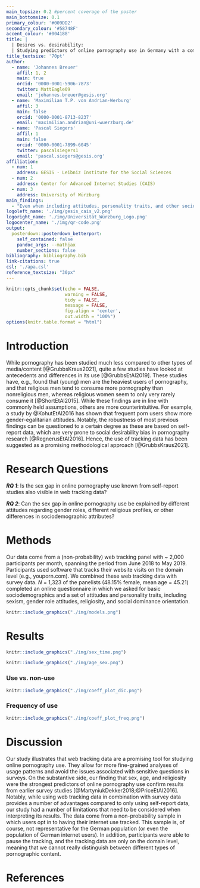 ```yaml
---
main_topsize: 0.2 #percent coverage of the poster
main_bottomsize: 0.1
primary_colour: '#009DD2'
secondary_colour: '#58748F' 
accent_colour: '#004188'
title: | 
  | Desires vs. desirability: 
  | Studying predictors of online pornography use in Germany with a combination of surveys and web tracking
title_textsize: '70pt'
author:
  - name: 'Johannes Breuer'
    affil: 1, 2
    main: true
    orcid: '0000-0001-5906-7873'
    twitter: MattEagle09
    email: 'johannes.breuer@gesis.org'
  - name: 'Maximilian T.P. von Andrian-Werburg'
    affil: 3
    main: false
    orcid: '0000-0001-8713-8237'
    email: 'maximilian.andrian@uni-wuerzburg.de'
  - name: 'Pascal Siegers'
    affil: 1
    main: false
    orcid: '0000-0001-7899-6045'
    twitter: pascalsiegers1
    email: 'pascal.siegers@gesis.org'
affiliation:
  - num: 1
    address: GESIS - Leibniz Institute for the Social Sciences
  - num: 2
    address: Center for Advanced Internet Studies (CAIS)
  - num: 3
    address: University of Würzburg
main_findings:
  - "Even when including attitudes, personality traits, and other sociodemographics, sex is by far the strongest predictor of online pornography use. Age differences vary between men and women."
logoleft_name: './img/gesis_cais_v2.png'
logoright_name: './img/Universität_Würzburg_Logo.png'
logocenter_name: './img/qr-code.png'
output: 
  posterdown::posterdown_betterport:
    self_contained: false
    pandoc_args: --mathjax
    number_sections: false
bibliography: bibliography.bib
link-citations: true
csl: './apa.csl'
reference_textsize: "30px"
---
```


```r
knitr::opts_chunk$set(echo = FALSE,
                      warning = FALSE,
                      tidy = FALSE,
                      message = FALSE,
                      fig.align = 'center',
                      out.width = "100%")
options(knitr.table.format = "html") 
```

# Introduction

While pornography has been studied much less compared to other types of media/content [@GrubbsKraus2021], quite a few studies have looked at antecedents and differences in its use [@GrubbsEtAl2019]. These studies have, e.g., found that (young) men are the heaviest users of pornography, and that religious men tend to consume more pornography than nonreligious men, whereas religious women seem to only very rarely consume it [@ShortEtAl2015]. While these findings are in line with commonly held assumptions, others are more counterintuitive. For example, a study by @KohutEtAl2016 has shown that frequent porn users show more gender-egalitarian attitudes. Notably, the robustness of most previous findings can be questioned to a certain degree as these are based on self-report data, which are very prone to social desirability bias in pornography research [@RegnerusEtAl2016]. Hence, the use of tracking data has been suggested as a promising methodological approach [@GrubbsKraus2021].

# Research Questions

**_RQ 1_**: Is the sex gap in online pornography use known from self-report studies also visible in web tracking data?

**_RQ 2_**: Can the sex gap in online pornography use be explained by different attitudes regarding gender roles, different religious profiles, or other differences in sociodemographic attributes?

# Methods

Our data come from a (non-probability) web tracking panel with ~ 2,000 participants per month, spanning the period from June 2018 to May 2019. Participants used software that tracks their website visits on the domain level (e.g., youporn.com). We combined these web tracking data with survey data. *N* = 1,323 of the panelists (48.15% female, mean age = 45.21) completed an online questionnaire in which we asked for basic sociodemographics and a set of attitudes and personality traits, including sexism, gender role attitudes, religiosity, and social dominance orientation.

```r
knitr::include_graphics("./img/models.png")
```

# Results

```r
knitr::include_graphics("./img/sex_time.png")
```

```r
knitr::include_graphics("./img/age_sex.png")
```

### Use vs. non-use

```r
knitr::include_graphics("./img/coeff_plot_dic.png")
```

### Frequency of use

```r
knitr::include_graphics("./img/coeff_plot_freq.png")
```

# Discussion

Our study illustrates that web tracking data are a promising tool for studying online pornography use. They allow for more fine-grained analyses of usage patterns and avoid the issues associated with sensitive questions in surveys. On the substantive side, our finding that sex, age, and religiosity were the strongest predictors of online pornography use confirm results from earlier survey studies [@MartyniukDekker2018;@PriceEtAl2016]. Notably, while using web tracking data in combination with survey data provides a number of advantages compared to only using self-report data, our study had a number of limitations that need to be considered when interpreting its results. The data come from a non-probability sample in which users opt in to having their internet use tracked. This sample is, of course, not representative for the German population (or even the population of German internet users). In addition, participants were able to pause the tracking, and the tracking data are only on the domain level, meaning that we cannot really distinguish between different types of pornographic content.


# References
